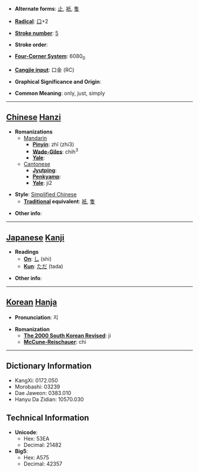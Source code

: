 * '''Alternate forms''': [[止]], [[衹]], [[隻]]

* '''[[Wiktionary:Chinese radical index| Radical]]''': [[Wiktionary:Chinese radical index 口|口]]+2

* '''[[Wiktionary:Chinese total strokes index|Stroke number]]''': [[Wiktionary:Chinese total strokes index 5|5]]

* '''Stroke order''': 

* '''[[Wiktionary:Chinese four corner index|Four-Corner System]]''': 6080<sub>0</sub>

* '''[[Wiktionary:Chinese Cangjie index|Cangjie input]]''': 口金 (RC)

* '''Graphical Significance and Origin''': 

* '''Common Meaning''': only, just, simply

----

== [[Chinese]] [[Hanzi]] ==

* '''Romanizations'''
** [[Mandarin]]
*** '''[[Pinyin]]''': zhǐ (zhi3)
*** '''[[Wade-Giles]]''': chih<sup>3</sup>
*** '''[[Yale]]''': 
**[[Cantonese]]
***'''[[Jyutping]]''':
***'''[[Penkyamp]]''': 
***'''[[Yale]]''': ji2

* '''Style''': [[Simplified Chinese]] 
** '''[[Traditional Chinese|Traditional]] equivalent''': [[衹]], [[隻]]

* '''Other info''': 

----

== [[Japanese]] [[Kanji]] ==

* '''Readings'''
** '''[[On]]''': [[し]] (shi)
** '''[[Kun]]''': [[ただ]] (tada)

* '''Other info''':  

----

== [[Korean]] [[Hanja]] ==

* '''Pronunciation''': 지

* '''Romanization'''
** '''[[The 2000 South Korean Revised Romanization|The 2000 South Korean Revised]]''': ji
** '''[[McCune-Reischauer]]''': chi

----

== Dictionary Information ==

* KangXi: 0172.050
* Morobashi: 03239
* Dae Jaweon: 0383.010
* Hanyu Da Zidian: 10570.030

== Technical Information ==

* '''Unicode''':
** Hex: 53EA
** Decimal: 21482
* '''Big5''':
** Hex: A575
** Decimal: 42357